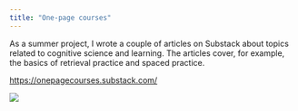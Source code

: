 ```yaml
---
title: "One-page courses"
---
```


As a summer project, I wrote a couple of articles on Substack about topics related to cognitive science and learning. The articles cover, for example, the basics of retrieval practice and spaced practice.

<https://onepagecourses.substack.com/>

![](images/one-page courses.png)
